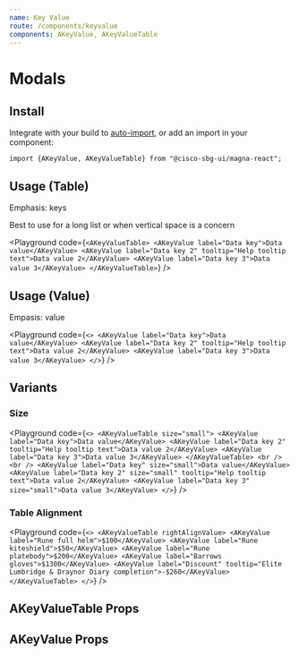 ```yaml
---
name: Key Value
route: /components/keyvalue
components: AKeyValue, AKeyValueTable
---
```


# Modals

## Install

Integrate with your build to [auto-import](/#integrating), or add an import in your component:

```
import {AKeyValue, AKeyValueTable} from "@cisco-sbg-ui/magna-react";
```

## Usage (Table)

Emphasis: keys

Best to use for a long list or when vertical space is a concern

<Playground
  code={`
  <AKeyValueTable>
    <AKeyValue label="Data key">Data value</AKeyValue>
    <AKeyValue
      label="Data key 2"
      tooltip="Help tooltip text">Data value 2</AKeyValue>
    <AKeyValue label="Data key 3">Data value 3</AKeyValue>
  </AKeyValueTable>
`}
/>

## Usage (Value)

Empasis: value

<Playground
  code={`
  <>
    <AKeyValue label="Data key">Data value</AKeyValue>
    <AKeyValue label="Data key 2" tooltip="Help tooltip text">Data value 2</AKeyValue>
    <AKeyValue label="Data key 3">Data value 3</AKeyValue>
  </>
`}
/>

## Variants

### Size

<Playground
  code={`
  <>
    <AKeyValueTable size="small">
      <AKeyValue label="Data key">Data value</AKeyValue>
      <AKeyValue label="Data key 2" tooltip="Help tooltip text">Data value 2</AKeyValue>
      <AKeyValue label="Data key 3">Data value 3</AKeyValue>
    </AKeyValueTable>
    <br /><br />
    <AKeyValue label="Data key" size="small">Data value</AKeyValue>
    <AKeyValue label="Data key 2" size="small" tooltip="Help tooltip text">Data value 2</AKeyValue>
    <AKeyValue label="Data key 3" size="small">Data value 3</AKeyValue>
  </>
`}
/>

### Table Alignment

<Playground
  code={`
  <>
    <AKeyValueTable rightAlignValue>
      <AKeyValue label="Rune full helm">$100</AKeyValue>
      <AKeyValue label="Rune kiteshield">$50</AKeyValue>
      <AKeyValue label="Rune platebody">$200</AKeyValue>
      <AKeyValue label="Barrows gloves">$1300</AKeyValue>
      <AKeyValue label="Discount" tooltip="Elite Lumbridge & Draynor Diary completion">-$260</AKeyValue>
    </AKeyValueTable>
  </>
`}
/>

## AKeyValueTable Props

<Props of="AKeyValueTable" />

## AKeyValue Props

<Props of="AKeyValue" />
